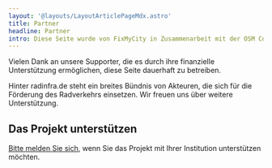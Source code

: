 ```yaml
---
layout: '@layouts/LayoutArticlePageMdx.astro'
title: Partner
headline: Partner
intro: Diese Seite wurde von FixMyCity in Zusammenarbeit mit der OSM Community entwickelt und wird durch ein breites Netzwerk von Partnern unterstützt.
---
```



<StackedCardWrapper>
  <PartnerStackedCards filter='core' />
</StackedCardWrapper>

<GridCardWrapper headline="Supporter" sectionClasses='my-18'>
  <p class="col-span-2">Vielen Dank an unsere Supporter, die es durch ihre finanzielle Unterstützung ermöglichen, diese Seite dauerhaft zu betreiben.</p>
  <PartnerGridCards filter='finance' />
</GridCardWrapper>

<GridCardWrapper headline='Netzwerk und Communitypartner' sectionClasses='my-18'>
  <p class="col-span-2">Hinter radinfra.de steht ein breites Bündnis von Akteuren, die sich für die Förderung des Radverkehrs einsetzen. Wir freuen uns über weitere Unterstützung.</p>
  <PartnerGridCards filter='media-community' />
</GridCardWrapper>

## Das Projekt unterstützen

[Bitte melden Sie sich](https://www.fixmycity.de/kontakt), wenn Sie das Projekt mit Ihrer Institution unterstützen möchten.
